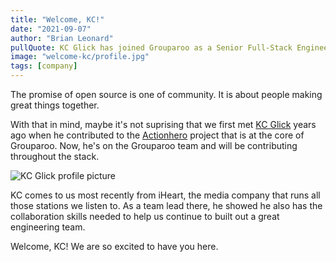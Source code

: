 ```yaml
---
title: "Welcome, KC!"
date: "2021-09-07"
author: "Brian Leonard"
pullQuote: KC Glick has joined Grouparoo as a Senior Full-Stack Engineer"
image: "welcome-kc/profile.jpg"
tags: [company]
---
```


The promise of open source is one of community. It is about people making great things together.

With that in mind, maybe it's not suprising that we first met [KC Glick](https://github.com/krishnaglick) years ago when he contributed to the [Actionhero](https://www.actionherojs.com/) project that is at the core of Grouparoo. Now, he's on the Grouparoo team and will be contributing throughout the stack.

<Image
  centered
  alt="KC Glick profile picture"
  src="welcome-kc/profile.jpg"
  width={200}
  height={200}
/>

KC comes to us most recently from iHeart, the media company that runs all those stations we listen to. As a team lead there, he showed he also has the collaboration skills needed to help us continue to built out a great engineering team.

Welcome, KC! We are so excited to have you here.

